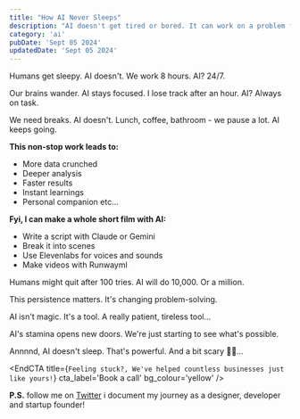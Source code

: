 ```yaml
---
title: "How AI Never Sleeps"
description: "AI doesn't get tired or bored. It can work on a problem for a long time. This can lead to some amazing discoveries."
category: 'ai'
pubDate: 'Sept 05 2024'
updatedDate: 'Sept 05 2024'
---
```


Humans get sleepy. AI doesn't. We work 8 hours. AI? 24/7.

Our brains wander. AI stays focused. I lose track after an hour. AI? Always on task.

We need breaks. AI doesn't. Lunch, coffee, bathroom - we pause a lot. AI keeps going.

**This non-stop work leads to:**
- More data crunched
- Deeper analysis
- Faster results
- Instant learnings
- Personal companion etc…

**Fyi, I can make a whole short film with AI:**
- Write a script with Claude or Gemini
- Break it into scenes
- Use Elevenlabs for voices and sounds
- Make videos with Runwayml

Humans might quit after 100 tries. AI will do 10,000. Or a million.

This persistence matters. It's changing problem-solving.

AI isn't magic. It's a tool. A really patient, tireless tool…

AI's stamina opens new doors. We're just starting to see what's possible.

Annnnd, AI doesn't sleep. That's powerful. And a bit scary 😶‍🌫️...



<EndCTA
	title={`Feeling stuck?, We've helped countless businesses just like yours!`}
	cta_label='Book a call'
	bg_colour='yellow'
/>


**P.S.** follow me on [Twitter](https://x.com/spikeysanju) i document my journey as a designer, developer and startup founder!
